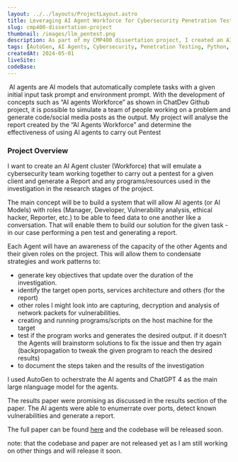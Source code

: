 ```yaml
---
layout: ../../layouts/ProjectLayout.astro
title: Leveraging AI Agent Workforce for Cybersecurity Penetration Testing and Reporting
slug: cmp400-dissertation-project
thumbnail: /images/llm_pentest.png
description: As part of my CMP400 dissertation project, I created an AI Agent cluster (Workforce) that emulate a cybersecurity team working together to carry out a pentest for a given client and generate a final report.
tags: [AutoGen, AI Agents, Cybersecurity, Penetration Testing, Python, Machine Learning, NLP, ChatGPT, Coursework]
createdAt: 2024-05-01
liveSite:
codeBase: 
---
```


 AI agents are AI models that automatically complete tasks with a given initial input task prompt and environment prompt. With the development of concepts such as “AI agents Workforce” as shown in ChatDev Github project, it is possible to simulate a team of people working on a problem and generate code/social media posts as the output.  My project will analyse the report created by the “AI Agents Workforce” and determine the effectiveness of using AI agents to carry out Pentest

### Project Overview 
I want to create an AI Agent cluster (Workforce) that will emulate a cybersecurity team working together to carry out a pentest for a given client and generate a Report and any programs/resources used in the investigation in the research stages of the project.

The main concept will be to build a system that will allow AI agents (or AI Models) with roles (Manager, Developer, Vulnerability analysis, ethical hacker, Reporter, etc.) to be able to feed data to one another like a conversation. That will enable them to build our solution for the given task - in our case performing a pen test and generating a report.  

Each Agent will have an awareness of the capacity of the other Agents and their given roles on the project. This will allow them to condensate strategies and work patterns to:
- generate key objectives that update over the duration of the investigation.
- identify the target open ports, services architecture and others (for the report)
- other roles I might look into are capturing, decryption and analysis of network packets for vulnerabilities.
- creating and running programs/scripts on the host machine for the target
- test if the program works and generates the desired output. if it doesn’t the Agents will brainstorm solutions to fix the issue and then try again (backpropagation to tweak the given program to reach the desired results)
- to document the steps taken and the results of the investigation

I used AutoGen to ocherstrate the AI agents and ChatGPT 4 as the main large nlanguage model for the agents.

The results paper were promising as discussed in the results section of the paper. The AI agents were able to enumerrate over ports, detect known vulnerabilities and generate a report.

The full paper can be found [here](https://blog.isaacdiaby.tech) and the codebase will be released soon. 

note: that the codebase and paper are not released yet as I am still working on other things and will release it soon.